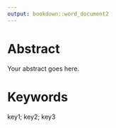 ```yaml
---
output: bookdown::word_document2
---
```


# Abstract {-}

::: {custom-style="Abstract text"}
Your abstract goes here.
:::

# Keywords {-}

::: {custom-style="Key text"}
key1; key2; key3
:::
